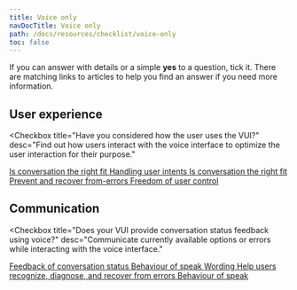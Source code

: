 ```yaml
---
title: Voice only
navDocTitle: Voice only
path: /docs/resources/checklist/voice-only
toc: false
---
```


<InfoBox>
  If you can answer with details or a simple <strong>yes</strong> to a question, tick it. There
  are matching links to articles to help you find an answer if you need more
  information.
</InfoBox>

## User experience

<Checkbox
  title="Have you considered how the user uses the VUI?"
  desc="Find out how users interact with the voice interface to optimize the user interaction for their purpose."
>
  <a href="/docs/fundamentals/is-conversation-the-right-fit/" target="_blank">
    Is conversation the right fit
  </a>
  <a href="/docs/behaviour/handling-user-intents/" target="_blank">
    Handling user intents
  </a>
</Checkbox>
<Checkbox
  title="If the VUI is location dependent, did you include this in your design process?"
  desc="Consider that many users feel uncomfortable speaking loudly to a device in front of other people, in public places or even in their own private rooms."
>
  <a href="/docs/fundamentals/is-conversation-the-right-fit/" target="_blank">
    Is conversation the right fit
  </a>
</Checkbox>
<Checkbox
  title="Does the use of your voice interface help the user?"
  desc="Help users by providing help at all times throughout the interaction."
>
  <a
    href="/docs/behaviour/prevent-and-recover-from-errors/#help-and-documentation"
    target="_blank"
  >
    Prevent and recover from-errors
  </a>
</Checkbox>
<Checkbox
  title="Can the user always control the VUI?"
  desc="The user has control of each interaction at all times, but can also transfer control of the interaction to the system."
>
  <a href="/docs/behaviour/freedom-of-user-control/" target="_blank">
    Freedom of user control
  </a>
</Checkbox>

## Communication

<Checkbox
  title="Does your VUI provide conversation status feedback using voice?"
  desc="Communicate currently available options or errors while interacting with the voice interface."
>
  <a href="/docs/behaviour/feedback-of-conversation-status/" target="_blank">
    Feedback of conversation status
  </a>
</Checkbox>
<Checkbox
  title="Does your VUI speak simple language?"
  desc="Use everyday language and avoid technical jargon as this only confuses the user."
>
  <a
    href="/docs/behaviour/behaviour-of-speak/#do-what-humans-already-do"
    target="_blank"
  >
    Behaviour of speak
  </a>
  <a href="/docs/behaviour/wording/" target="_blank">
    Wording
  </a>
</Checkbox>
<Checkbox
  title="Does the VUI help the user to remember conversations?"
  desc="Users should always be able to remember voice commands. Wherever possible, show the user which interaction leads to which result."
>
  <a href="/docs/behaviour/prevent-and-recover-from-errors/" target="_blank">
    Help users recognize, diagnose, and recover from errors
  </a>
</Checkbox>
<Checkbox
  title="Does the VUI minimize the amount of information in dialogue?"
  desc="Minimize the amount of information that is communicated to the user."
>
  <a href="/docs/behaviour/behaviour-of-speak/" target="_blank">
    Behaviour of speak
  </a>
</Checkbox>
